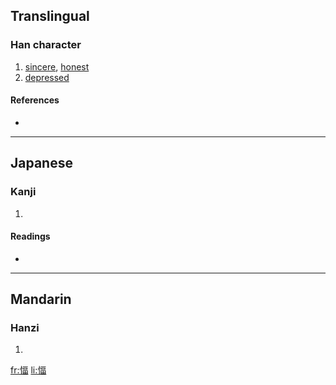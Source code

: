 ==Translingual==

===Han character===
{{Han char|rn=61|rad=心|as=09|sn=12|four=9106<sub>6</sub>|canj=心一口田 (PMRW), X心一口田 (XPMRW)}}

# [[sincere]], [[honest]]
# [[depressed]]

====References====
* {{Han ref|kx=0394.160|dkj=10916|dj=0730.230|hdz=42326.090|uh=610A|ud=24842|bh=D941|bd=55617}}

----

==Japanese==

===Kanji===
{{ja-kanji|grade=|rs=心09}}

# {{defn|Japanese}}

====Readings====
* {{ja-readings|on=[[ひょく]] (hyoku), [[ひき]] (hiki), [[ふく]] (fuku)|kun=[[まこと]] (makoto)}}

----

==Mandarin==

===Hanzi===
{{cmn-hanzi|pin=[[bì]] ([[bi4]]), [[qì]] ([[qi4]])|wg=pi<sup>4</sup>, ch'i<sup>4</sup>}}

# {{defn|Mandarin}}

[[fr:愊]]
[[li:愊]]